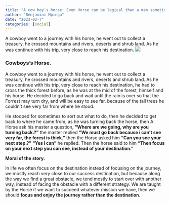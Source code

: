 ```yaml
---
title: "A cow boy's horse: Even Horse can be logical than a man sometimes"
author: "Benjamini Mpinga"
date: "2023-02-7"
categories: [social]
---
```


A cowboy went to a journey with his horse, he went out to collect a treasury, he crossed mountains and rivers, deserts and shrub land. As he was continue with his trip, very close to reach his destination.
![](kitonga1.jpg)


### Cowboys's Horse.

A cowboy went to a journey with his horse, he went out to collect a treasury, he crossed mountains and rivers, deserts and shrub land. As he was continue with his trip, very close to reach his destination, he had to cross the thick forest before, as he was at the mid of the forest, himself and his horse. He decided to go back and wait until the rain is over so that the Forrest may turn dry, and will be easy to see far. because of the tall trees he couldn't see very far from where he stood.

He stooped for sometimes to sort out what to do, then he decided to get back to where he came from, as he was turning back the horse, then A Horse ask his master a question, **"Where are we going, why are you turning back.?"** the master replied **"We must go back because i can't see very far, the forest is thick."** then the Horse asked him **"Can you see your next step.?"** **"Yes i can"** he replied. Then the horse said to him **"Then focus on your next step you can see, instead of your destination."**

**Moral of the story.**

In life we often focus on the destination instead of focusing on the journey, we mostly reach very close to our success destination, but because along the way we find a great obstacle, we tend mostly to start over with another way, instead of facing the obstacle with a different strategy. We are taught by the Horse if we want to succeed whatever mission we have, then we should **focus and enjoy the journey rather than the destination.**
